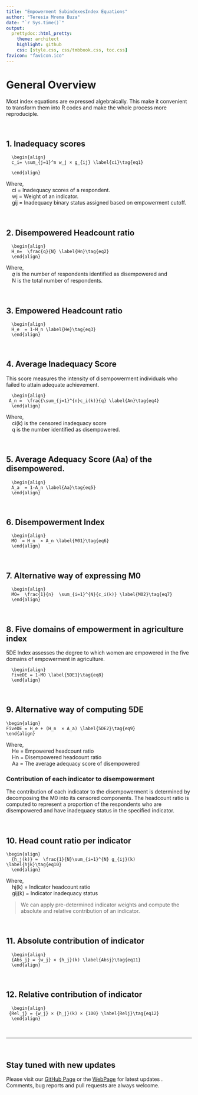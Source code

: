 ```yaml
---
title: "Empowerment SubindexesIndex Equations"
author: "Teresia Mrema Buza"
date: "`r Sys.time()`"
output:
  prettydoc::html_pretty:
    theme: architect
    highlight: github
    css: [style.css, css/tmbbook.css, toc.css]
favicon: "favicon.ico"
---
```


# General Overview
Most index equations are expressed algebraically. This make it convenient to transform them into R codes and make the whole process more reproduciple.

<br>

## 1. Inadequacy scores
```block
  \begin{align}
  c_i= \sum_{j=1}^n w_j × g_{ij} \label{ci}\tag{eq1}

  \end{align}
```
  
| Where,
|     ci = Inadequacy scores of a respondent. 
|     wj = Weight of an indicator.
|     gij = Inadequacy binary status assigned based on empowerment cutoff.


<br>

## 2. Disempowered Headcount ratio
```block
  \begin{align}
  H_n=  \frac{q}{N} \label{Hn}\tag{eq2}
  \end{align}
```

| Where, 
|     𝑞  is the number of respondents identified as disempowered and 
|     N is the total number of respondents. 

 
<br>

## 3. Empowered Headcount ratio
```block
  \begin{align}	
  H_e  = 1-H_n \label{He}\tag{eq3} 
  \end{align}
```
  
<br>

## 4. Average Inadequacy Score
This score measures the intensity of disempowerment individuals who failed to attain adequate achievement.
```block
  \begin{align}	
 A_n =  \frac{\sum_{j=1}^{n}c_i(k)}{q} \label{An}\tag{eq4}
  \end{align}
```

| Where,
|     ci(k) is the censored inadequacy score 
|     q is the number identified as disempowered.


<br>

## 5. Average Adequacy Score (Aa) of the disempowered.
```block
  \begin{align}	
  A_a  = 1-A_n \label{Aa}\tag{eq5}
  \end{align}	
```


<br>

## 6. Disempowerment Index
```block
  \begin{align}	
  MO  = H_n  × A_n \label{M01}\tag{eq6}
  \end{align}	
```

<br>

## 7. Alternative way of expressing M0
```block
  \begin{align}	
  MO=  \frac{1}{n}  \sum_{i=1}^{N}{c_i(k)} \label{M02}\tag{eq7}
  \end{align}
```

<br>

## 8. Five domains of empowerment in agriculture index
5DE Index assesses the degree to which women are empowered in the five domains of empowerment in agriculture.
    
```block
  \begin{align}	
  FiveDE = 1-MO \label{5DE1}\tag{eq8}
  \end{align}
```
  
<br>

## 9. Alternative way of computing 5DE
```block
\begin{align}	
FiveDE = H_e + (H_n  × A_a) \label{5DE2}\tag{eq9}
\end{align}
```

| Where, 
|     He = Empowered headcount ratio
|     Hn = Disempowered headcount ratio
|     Aa = The average adequacy score of disempowered




### Contribution of each indicator to disempowerment
The contribution of each indicator to the disempowerment is determined by decomposing the M0 into its censored components. The headcount ratio is computed to represent a proportion of the respondents who are disempowered and have inadequacy status in the specified indicator.

<br>

## 10. Head count ratio per indicator

```block
\begin{align}	
  {h_j(k)} =  \frac{1}{N}\sum_{i=1}^{N} g_{ij}(k)  \label{hjk}\tag{eq10}
  \end{align}
```

| Where,
|     hj(k) = Indicator headcount ratio
|     gij(k) = Indicator inadequacy status


>We can apply pre-determined indicator weights and compute the absolute and relative contribution of an indicator.

<br>

## 11. Absolute contribution of indicator

```block
  \begin{align}	
  {Abs_j} = {w_j} × {h_j}(k) \label{Absj}\tag{eq11}
  \end{align}
```

<br>

## 12. Relative contribution of indicator
```block
  \begin{align}	
 {Rel_j} = {w_j} × {h_j}(k) × {100} \label{Relj}\tag{eq12}
  \end{align}
```

<br>
<hr>
<br>

## Stay tuned with new updates

Please visit our [GitHub Page](https://tmbuza.github.io/indexbook/) or the [WebPage](https://complexdatainsights.com/Resources/) for latest updates . Comments, bug reports and pull requests are always welcome.

